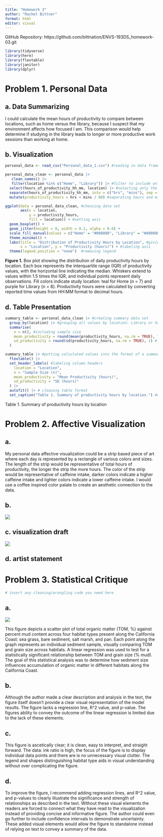 ```yaml
---
title: "Homework 3"
author: "Rachel Bittner"
format: html
editor: visual
---
```


GitHub Repository: https://github.com/bittnation/ENVS-193DS_homework-03.git

```r

library(tidyverse)
library(here)
library(flextable)
library(janitor)
library(dplyr)

```

# Problem 1. Personal Data

## a. Data Summarizing

I could calculate the mean hours of productivity to compare between locations, such as home versus the library, because I suspect that my environment affects how focused I am. This comparison would help determine if studying in the library leads to longer or more productive work sessions than working at home.

## b. Visualization

```r

personal_data <- read_csv("Personal_data_1.csv") #reading in data frame

```

```r

personal_data_clean <- personal_data |>
   clean_names() |>
   filter(location %in% c("Home", "Library")) |> #filter to include only observations from home and library
  select(hours_of_productivity_hh_mm, location) |> #selecting only the columns with data of interest
  separate(hours_of_productivity_hh_mm, into = c("hrs", "mins"), sep = ":", convert = TRUE) |>
  mutate(productivity_hours = hrs + mins / 60) #separating hours and minutes to calculate productivity in terms of hours

```

```r
ggplot(data = personal_data_clean, #choosing data set
       aes(x = location, 
           y = productivity_hours, 
           fill = location)) + #setting axis 
  geom_boxplot() +
  geom_jitter(height = 0, width = 0.2, alpha = 0.6) +
  scale_fill_manual(values = c("Home" = "#008080", "Library" = "#800080")) + #choosing custom colors 
  theme_minimal() +
  labs(title = "Distribution of Productivity Hours by Location", #giving plot a title
       x = "Location", y = "Productivity (hours)") + #labeling axis
  theme(legend.position = "none")  #removing legend


```

**Figure 1.** Box plot showing the distribution of daily productivity hours by location. Each box represents the interquartile range (IQR) of productivity values, with the horizontal line indicating the median. Whiskers extend to values within 1.5 times the IQR, and individual points represent daily observations. Fill colors indicate study location: teal for Home (n = 7) and purple for Library (n = 8). Productivity hours were calculated by converting reported time values from HH:MM format to decimal hours.

## d. Table Presentation

```r

summary_table <- personal_data_clean |> #creating summary data set
  group_by(location) |> #grouping all values by location: Library or home
  summarise(
    n = n(), #including sample size
    mean_productivity = round(mean(productivity_hours, na.rm = TRUE), 1),#calculating mean hours of productivity and rounding to one decimal point
    sd_productivity = round(sd(productivity_hours, na.rm = TRUE), 1) # calculating standard deviation in hours and rounding to one decimal point
  )

summary_table |> #putting calculated values into the format of a summary table
  flextable() |>
  set_header_labels( #labeling column headers
    location = "Location",
    n = "Sample Size (n)",
    mean_productivity = "Mean Productivity (hours)",
    sd_productivity = "SD (hours)"
  ) |>
  autofit() |> # cleaning table format
  set_caption("Table 1. Summary of productivity hours by location.") #captioning summary table
```

Table 1. Summary of productivity hours by location

# Problem 2. Affective Visualization

## a.

My personal data affective visualization could be a strip based piece of art where each day is represented by a rectangle of various colors and sizes. The length of the strip would be representative of total hours of productivity, the longer the strip the more hours. The color of the strip would be representative of caffeine intake, darker colors indicate a higher caffeine intake and lighter colors indicate a lower caffeine intake. I would use a coffee inspired color palate to create an aesthetic connection to the data.

## b.

![](images/IMG_1025.jpeg)

## c. visualization draft

![](images/Screenshot%202025-05-28%20at%201.25.37%20PM.png)

## d. artist statement

# Problem 3. Statistical Critique

```r
# insert any cleaning/wrangling code you need here
```

## a.

![](images/crituque-figure.png)

This figure depicts a scatter plot of total organic matter (TOM, %) against percent mud content across four habitat types present along the California Coast: sea grass, bare sediment, salt marsh, and pan. Each point along the graph represents an individual sediment sample, visually comparing TOM and grain size across habitats. A linear regression was used to test for a statistically significant relationship between TOM and grain size (% mud). The goal of this statistical analysis was to determine how sediment size influences accumulation of organic matter in different habitats along the California Coast.

## b.

Although the author made a clear description and analysis in the text, the figure itself doesn't provide a clear visual representation of the model results. The figure lacks a regression line, R\^2 value, and p-value. The figures ability to convey the outcome of the linear regression is limited due to the lack of these elements.

## c.

This figure is ascetically clear; it is clean, easy to interpret, and straight forward. The data: ink ratio is high, the focus of the figure is to display individual data points and there are is no unnecessary visual clutter. The legend and shapes distinguishing habitat type aids in visual understanding without over complicating the figure.

## d.

To improve the figure, I recommend adding regression lines, and R\^2 value, and p-values to clearly illustrate the significance and strength of relationships as described in the text. Without these visual elements the readers are forced to connect what they have read to the visualization instead of providing concise and informative figure. The author could even go further to include confidence intervals to demonstrate uncertainty. These added visual elements would allow the figure to standalone instead of relying on text to convey a summary of the data.
